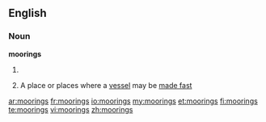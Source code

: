 ==English==

===Noun===
'''moorings'''

# {{plural of|[[mooring]]}}
#{{nautical}} A place or places where a [[vessel]] may be [[made fast]]

[[ar:moorings]]
[[fr:moorings]]
[[io:moorings]]
[[my:moorings]]
[[et:moorings]]
[[fi:moorings]]
[[te:moorings]]
[[vi:moorings]]
[[zh:moorings]]